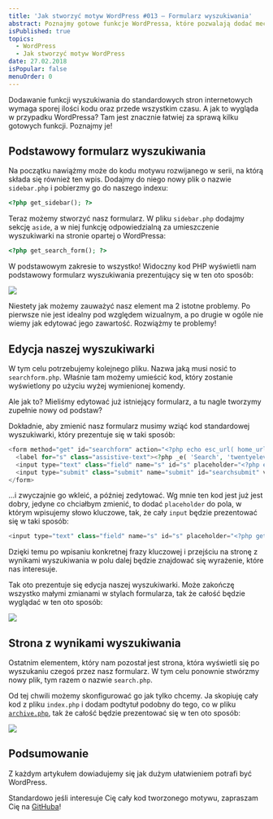 ```yaml
---
title: 'Jak stworzyć motyw WordPress #013 – Formularz wyszukiwania'
abstract: Poznajmy gotowe funkcje WordPressa, które pozwalają dodać mechanizm wyszukiwania na naszej stronie internetowej!
isPublished: true
topics:
  - WordPress
  - Jak stworzyć motyw WordPress
date: 27.02.2018
isPopular: false
menuOrder: 0
---
```


Dodawanie funkcji wyszukiwania do standardowych stron internetowych wymaga sporej ilości kodu oraz przede wszystkim czasu. A jak to wygląda w przypadku WordPressa? Tam jest znacznie łatwiej za sprawą kilku gotowych funkcji. Poznajmy je!

## Podstawowy formularz wyszukiwania

Na początku nawiążmy może do kodu motywu rozwijanego w serii, na którą składa się również ten wpis. Dodajmy do niego nowy plik o nazwie `sidebar.php` i pobierzmy go do naszego indexu:

```php
<?php get_sidebar(); ?>
```

Teraz możemy stworzyć nasz formularz. W pliku `sidebar.php` dodajmy sekcję `aside`, a w niej funkcję odpowiedzialną za umieszczenie wyszukiwarki na stronie opartej o WordPressa:

```php
<?php get_search_form(); ?>
```

W podstawowym zakresie to wszystko! Widoczny kod PHP wyświetli nam podstawowy formularz wyszukiwania prezentujący się w ten oto sposób:

![](./formularz-podstawowy.jpg)

Niestety jak możemy zauważyć nasz element ma 2 istotne problemy. Po pierwsze nie jest idealny pod względem wizualnym, a po drugie w ogóle nie wiemy jak edytować jego zawartość. Rozwiążmy te problemy!

## Edycja naszej wyszukiwarki

W tym celu potrzebujemy kolejnego pliku. Nazwa jaką musi nosić to `searchform.php`. Właśnie tam możemy umieścić kod, który zostanie wyświetlony po użyciu wyżej wymienionej komendy.

Ale jak to? Mieliśmy edytować już istniejący formularz, a tu nagle tworzymy zupełnie nowy od podstaw?

Dokładnie, aby zmienić nasz formularz musimy wziąć kod standardowej wyszukiwarki, który prezentuje się w taki sposób:

```php
<form method="get" id="searchform" action="<?php echo esc_url( home_url( '/' ) ); ?>">
  <label for="s" class="assistive-text"><?php _e( 'Search', 'twentyeleven' ); ?></label>
  <input type="text" class="field" name="s" id="s" placeholder="<?php esc_attr_e( 'Search', 'twentyeleven' ); ?>" >
  <input type="submit" class="submit" name="submit" id="searchsubmit" value="<?php esc_attr_e( 'Search', 'twentyeleven' ); ?>" >
</form>
```

...i zwyczajnie go wkleić, a później zedytować. Wg mnie ten kod jest już jest dobry, jedyne co chciałbym zmienić, to dodać `placeholder` do pola, w którym wpisujemy słowo kluczowe, tak, że cały `input` będzie prezentować się w taki sposób:

```php
<input type="text" class="field" name="s" id="s" placeholder="<?php get_search_query(); ?>" >
```

Dzięki temu po wpisaniu konkretnej frazy kluczowej i przejściu na stronę z wynikami wyszukiwania w polu dalej będzie znajdować się wyrażenie, które nas interesuje.

Tak oto prezentuje się edycja naszej wyszukiwarki. Może zakończę wszystko małymi zmianami w stylach formularza, tak że całość będzie wyglądać w ten oto sposób:

![](./formularz-zmodyfikowany.jpg)

## Strona z wynikami wyszukiwania

Ostatnim elementem, który nam pozostał jest strona, która wyświetli się po wyszukaniu czegoś przez nasz formularz. W tym celu ponownie stwórzmy nowy plik, tym razem o nazwie `search.php`.

Od tej chwili możemy skonfigurować go jak tylko chcemy. Ja skopiuję cały kod z pliku `index.php` i dodam podtytuł podobny do tego, co w pliku [`archive.php`](./jak-stworzyc-motyw-wordpress-012), tak że całość będzie prezentować się w ten oto sposób:

![](./rezultat.jpg)

## Podsumowanie

Z każdym artykułem dowiadujemy się jak dużym ułatwieniem potrafi być WordPress.

Standardowo jeśli interesuje Cię cały kod tworzonego motywu, zapraszam Cię na [GitHuba](https://github.com/robert-orlinski/modern-blog)!
